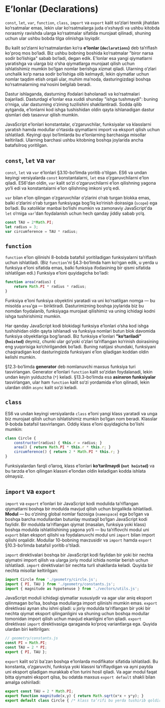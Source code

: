 # E’lonlar (Declarations)

`const`, `let`, `var`, `function`, `class`, `import` va `export` kalit so‘zlari texnik jihatdan ko‘rsatmalar emas, lekin ular ko‘rsatmalarga juda o‘xshaydi va ushbu kitobda norasmiy ravishda ularga ko‘rsatmalar sifatida murojaat qilinadi, shuning uchun ular ushbu bobda tilga olinishga loyiqdir.

Bu kalit so‘zlarni ko‘rsatmalardan ko‘ra **e’lonlar (`declarations`)** deb ta’riflash ko'proq mos bo‘ladi. Biz ushbu bobning boshida ko‘rsatmalar "biror narsa sodir bo‘lishiga" sabab bo‘ladi, degan edik. E’lonlar esa yangi qiymatlarni yaratishga va ularga biz o‘sha qiymatlarga murojaat qilish uchun ishlatishimiz mumkin bo‘lgan nomlar berishga xizmat qiladi. Ularning o‘zlari unchalik ko‘p narsa sodir bo‘lishiga olib kelmaydi, lekin qiymatlar uchun nomlar taqdim etish orqali ular, muhim ma’noda, dasturingizdagi boshqa ko‘rsatmalarning ma’nosini belgilab beradi.

Dastur ishlaganda, dasturning ifodalari baholanadi va ko‘rsatmalari bajariladi. Dasturdagi e’lonlar esa xuddi shunday "ishga tushmaydi": buning o‘rniga, ular dasturning o‘zining tuzilishini shakllantiradi. Sodda qilib aytganda, e’lonlarni kod ishga tushishidan oldin qayta ishlanadigan dastur qismlari deb tasavvur qilish mumkin.

JavaScript e’lonlari konstantalar, o‘zgaruvchilar, funksiyalar va klasslarni yaratish hamda modullar o‘rtasida qiymatlarni import va eksport qilish uchun ishlatiladi. Keyingi quyi bo‘limlarda bu e’lonlarning barchasiga misollar keltiriladi. Ularning barchasi ushbu kitobning boshqa joylarida ancha batafsilroq yoritilgan.

## `const`, `let` va `var`

`const`, `let` va `var` e’lonlari §3.10-bo‘limda yoritib o'tilgan. ES6 va undan keyingi versiyalarda `const` konstantalarni, `let` esa o‘zgaruvchilarni e’lon qiladi. ES6'dan oldin, `var` kalit so‘zi o‘zgaruvchilarni e’lon qilishning yagona yo‘li edi va konstantalarni e’lon qilishning imkoni yo‘q edi.

`var` bilan e’lon qilingan o‘zgaruvchilar o‘zlarini o‘rab turgan blokka emas, balki o‘zlarini o‘rab turgan funksiyaga bog‘liq ko‘rinish doirasiga (`scope`) ega bo‘ladi. Bu xatoliklar manbai bo‘lishi mumkin va zamonaviy JavaScript'da `let` o‘rniga `var`'dan foydalanish uchun hech qanday jiddiy sabab yo‘q.

``` js
const TAU = 2*Math.PI;
let radius = 3;
var circumference = TAU * radius;
```

## `function`

`function` e’lon qilinishi 8-bobda batafsil yoritiladigan funksiyalarni ta’riflash uchun ishlatiladi. (Biz `function`'ni §4.3-bo‘limda ham ko‘rgan edik, u yerda u funksiya e’loni sifatida emas, balki funksiya ifodasining bir qismi sifatida ishlatilgan edi.) Funksiya e’loni quyidagicha bo'ladi:

``` js
function area(radius) {
    return Math.PI * radius * radius;
}
```

Funksiya e’loni funksiya obyektini yaratadi va uni ko‘rsatilgan nomga — bu misolda `area`'ga — biriktiradi. Dasturimizning boshqa joylarida biz bu nomdan foydalanib, funksiyaga murojaat qilishimiz va uning ichidagi kodni ishga tushirishimiz mumkin.

Har qanday JavaScript kodi blokidagi funksiya e’lonlari o‘sha kod ishga tushishidan oldin qayta ishlanadi va funksiya nomlari butun blok davomida funksiya obyektlariga bog‘lanadi. Biz funksiya e’lonlari **"ko‘tariladi" (`hoisted`)** deymiz, chunki ular go‘yoki o‘zlari ta’riflangan ko‘rinish doirasining eng yuqorisiga ko‘chirilgandek bo‘ladi. Buning natijasi shundaki, funksiyani chaqiradigan kod dasturingizda funksiyani e’lon qiladigan koddan oldin kelishi mumkin.

§12.3-bo‘limda **generator** deb nomlanuvchi maxsus funksiya turi tasvirlangan. Generator e’lonlari `function` kalit so‘zidan foydalanadi, lekin undan keyin yulduzcha (`*`) keladi. §13.3-bo‘limda esa **asinxron funksiyalar** tasvirlangan, ular ham `function` kalit so‘zi yordamida e’lon qilinadi, lekin ulardan oldin `async` kalit so‘zi keladi.

## `class`

ES6 va undan keyingi versiyalarda `class` e’loni yangi klass yaratadi va unga biz murojaat qilish uchun ishlatishimiz mumkin bo‘lgan nom beradi. Klasslar 9-bobda batafsil tasvirlangan. Oddiy klass e’loni quyidagicha bo'lishi mumkin:

``` js
class Circle {
    constructor(radius) { this.r = radius; }
    area() { return Math.PI * this.r * this.r; }
    circumference() { return 2 * Math.PI * this.r; }
}
```

Funksiyalardan farqli o‘laroq, klass e’lonlari **ko‘tarilmaydi (`not hoisted`)** va bu tarzda e’lon qilingan klassni e’londan oldin keladigan kodda ishlata olmaysiz.

## `import` va `export`

`import` va `export` e’lonlari bir JavaScript kodi modulida ta’riflangan qiymatlarni boshqa bir modulda mavjud qilish uchun birgalikda ishlatiladi. **Modul** — bu o‘zining global nomlar fazosiga (`namespace`) ega bo‘lgan va boshqa barcha modullardan butunlay mustaqil bo‘lgan JavaScript kodi faylidir. Bir modulda ta’riflangan qiymat (masalan, funksiya yoki klass) boshqa modulda ishlatilishining yagona yo‘li — bu ta’riflovchi modul uni `export` bilan eksport qilishi va foydalanuvchi modul uni `import` bilan import qilishi orqalidir. Modullar 10-bobning mavzusidir va `import` hamda `export` §10.3-bo‘limda batafsil yoritib o'tiladi.

`import` direktivalari boshqa bir JavaScript kodi faylidan bir yoki bir nechta qiymatni import qilish va ularga joriy modul ichida nomlar berish uchun ishlatiladi. `import` direktivalari bir nechta turli shakllarda keladi. Quyida bir nechta misollar keltirilgan:

``` js
import Circle from './geometry/circle.js';
import { PI, TAU } from './geometry/constants.js';
import { magnitude as hypotenuse } from './vectors/utils.js';
```

JavaScript moduli ichidagi qiymatlar xususiydir va agar ular aniq eksport qilinmagan bo‘lsa, boshqa modullarga import qilinishi mumkin emas. `export` direktivasi aynan shu ishni qiladi: u joriy modulda ta’riflangan bir yoki bir nechta qiymat eksport qilinganligini va shuning uchun boshqa modullar tomonidan import qilish uchun mavjud ekanligini e’lon qiladi. `export` direktivasi `import` direktivasiga qaraganda ko‘proq variantlarga ega. Quyida ulardan biri keltirilgan:

``` js
// geometry/constants.js
const PI = Math.PI;
const TAU = 2 * PI;
export { PI, TAU };
```

`export` kalit so‘zi ba’zan boshqa e’lonlarda modifikator sifatida ishlatiladi. Bu konstanta, o‘zgaruvchi, funksiya yoki klassni ta’riflaydigan va ayni paytda uni eksport qiladigan murakkab e’lon turini hosil qiladi. Va agar modul faqat bitta qiymatni eksport qilsa, bu odatda maxsus `export default` shakli bilan amalga oshiriladi:

``` js
export const TAU = 2 * Math.PI;
export function magnitude(x,y) { return Math.sqrt(x*x + y*y); }
export default class Circle { /* klass ta’rifi bu yerda tushirib qoldirilgan */ }
```